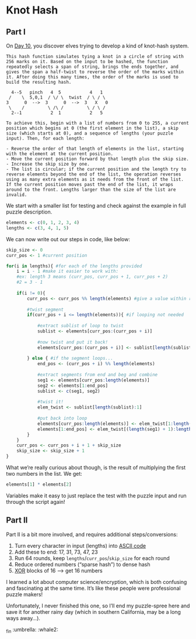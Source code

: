 # Knot Hash

## Part I

On [Day 10](https://adventofcode.com/2017/day/10), you discover elves trying to develop a kind of knot-hash system. 

```
This hash function simulates tying a knot in a circle of string with 256 marks on it. Based on the input to be hashed, the function repeatedly selects a span of string, brings the ends together, and gives the span a half-twist to reverse the order of the marks within it. After doing this many times, the order of the marks is used to build the resulting hash.

  4--5   pinch   4  5           4   1
 /    \  5,0,1  / \/ \  twist  / \ / \
3      0  -->  3      0  -->  3   X   0
 \    /         \ /\ /         \ / \ /
  2--1           2  1           2   5
  
To achieve this, begin with a list of numbers from 0 to 255, a current position which begins at 0 (the first element in the list), a skip size (which starts at 0), and a sequence of lengths (your puzzle input). Then, for each length:

- Reverse the order of that length of elements in the list, starting with the element at the current position.
- Move the current position forward by that length plus the skip size.
- Increase the skip size by one.
- The list is circular; if the current position and the length try to reverse elements beyond the end of the list, the operation reverses using as many extra elements as it needs from the front of the list. If the current position moves past the end of the list, it wraps around to the front. Lengths larger than the size of the list are invalid.
```

We start with a smaller list for testing and check against the example in full puzzle description.

```r
elements <- c(0, 1, 2, 3, 4)
lengths <- c(3, 4, 1, 5)
```

We can now write out our steps in code, like below:

```r
skip_size <- 0
curr_pos <- 1 #current position

for(i in lengths){ #for each of the lengths provided
    i = i - 1 #make it easier to work with:
    #ex: length 3 means (curr_pos, curr_pos + 1, curr_pos + 2)
    #2 = 3 - 1
    
    if(i != 0){
        curr_pos <- curr_pos %% length(elements) #give a value within range
        
        #twist segment
        if(curr_pos + i <= length(elements)){ #if looping not needed
            
            #extract sublist of loop to twist
            sublist <- elements[curr_pos:(curr_pos + i)]
            
            #now twist and put it back!
            elements[curr_pos:(curr_pos + i)] <- sublist[length(sublist):1]
            
        } else { #if the segment loops...
            end_pos <- (curr_pos + i) %% length(elements)
            
            #extract segments from end and beg and combine
            seg1 <- elements[curr_pos:length(elements)]
            seg2 <- elements[1:end_pos]
            sublist <- c(seg1, seg2)
            
            #twist it!
            elem_twist <- sublist[length(sublist):1]
            
            #put back into loop
            elements[curr_pos:length(elements)] <- elem_twist[1:length(seg1)]
            elements[1:end_pos] <- elem_twist[(length(seg1) + 1):length(elem_twist)]                
        }
    }
    curr_pos <- curr_pos + i + 1 + skip_size
    skip_size <- skip_size + 1
}
```

What we're really curious about though, is the result of multiplying the first two numbers in the list. We get:

```r
elements[1] * elements[2]
```

Variables make it easy to just replace the test with the puzzle input and run through the script again!

## Part II

Part II is a bit more involved, and requires additional steps/conversions:

1. Turn every character in input (lengths) into [ASCII code](https://en.wikipedia.org/wiki/ASCII#Printable_characters)
2. Add these to end: 17, 31, 73, 47, 23
3. Run 64 rounds, keep `lengths`/`curr_pos`/`skip_size` for each round
4. Reduce ordered numbers ("sparse hash") to dense hash
5. [XOR](https://en.wikipedia.org/wiki/Bitwise_operation#XOR) blocks of 16 --> get 16 numbers

I learned a lot about computer science/encryption, which is both confusing and fascinating at the same time. It's like these people were professional puzzle makers! 

Unfortunately, I never finished this one, so I'll end my puzzle-spree here and save it for another rainy day (which in southern California, may be a long ways away...).  

~fin~
:umbrella: :whale2:
